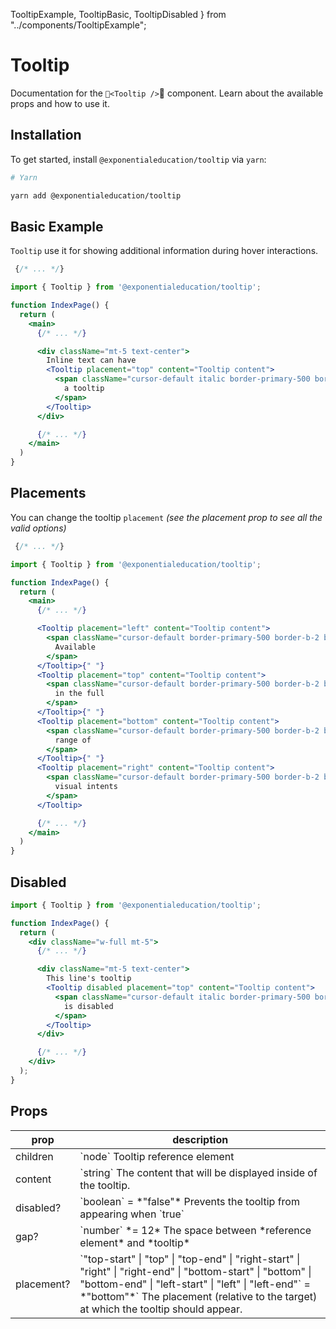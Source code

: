   TooltipExample,
  TooltipBasic,
  TooltipDisabled } from "../components/TooltipExample";

# Tooltip

Documentation for the `<Tooltip />` component. Learn about the available props and how to use it.

## Installation

To get started, install `@exponentialeducation/tooltip` via `yarn`:

```bash
# Yarn

yarn add @exponentialeducation/tooltip
```

## Basic Example

`Tooltip` use it for showing additional information during hover interactions.

```jsx highlight=3,12-16
 {/* ... */}

import { Tooltip } from '@exponentialeducation/tooltip';

function IndexPage() {
  return (
    <main>
      {/* ... */}

      <div className="mt-5 text-center">
        Inline text can have
        <Tooltip placement="top" content="Tooltip content">
          <span className="cursor-default italic border-primary-500 border-b-2 border-dashed">
            a tooltip
          </span>
        </Tooltip>
      </div>

      {/* ... */}
    </main>
  )
}
```
<TooltipBasic />

## Placements

You can change the tooltip `placement` *(see the placement prop to see all the valid options)*

```jsx highlight=3,10,15,20,25
 {/* ... */}

import { Tooltip } from '@exponentialeducation/tooltip';

function IndexPage() {
  return (
    <main>
      {/* ... */}

      <Tooltip placement="left" content="Tooltip content">
        <span className="cursor-default border-primary-500 border-b-2 border-dashed">
          Available
        </span>
      </Tooltip>{" "}
      <Tooltip placement="top" content="Tooltip content">
        <span className="cursor-default border-primary-500 border-b-2 border-dashed">
          in the full
        </span>
      </Tooltip>{" "}
      <Tooltip placement="bottom" content="Tooltip content">
        <span className="cursor-default border-primary-500 border-b-2 border-dashed">
          range of
        </span>
      </Tooltip>{" "}
      <Tooltip placement="right" content="Tooltip content">
        <span className="cursor-default border-primary-500 border-b-2 border-dashed">
          visual intents
        </span>
      </Tooltip>

      {/* ... */}
    </main>
  )
}
```

<TooltipExample />

## Disabled

```jsx highlight=1,10
import { Tooltip } from '@exponentialeducation/tooltip';

function IndexPage() {
  return (
    <div className="w-full mt-5">
      {/* ... */}

      <div className="mt-5 text-center">
        This line's tooltip
        <Tooltip disabled placement="top" content="Tooltip content">
          <span className="cursor-default italic border-primary-500 border-b-2 border-dashed">
            is disabled
          </span>
        </Tooltip>
      </div>

      {/* ... */}
    </div>
  );
}
```
<TooltipDisabled />

## Props

<table className="min-w-full divide-y divide-gray-200">
  <thead>
    <tr>
      <th scope="col" className="border-l-0 border-r-0 px-6 py-3 text-left text-xs font-medium text-gray-500 uppercase tracking-wider">
        prop
      </th>
      <th scope="col" className="border-l-0 border-r-0 px-6 py-3 text-left text-xs font-medium text-gray-500 uppercase tracking-wider">
        description
      </th>
    </tr>
  </thead>
  <tbody className="divide-y divide-gray-200">
    <tr>
      <td className="border-l-0 border-r-0 px-6 py-4 text-sm font-medium text-gray-500">
        children
      </td>
      <td className="border-l-0 border-r-0 px-6 py-4 text-sm font-medium text-gray-500">
        `node` <span className="block">Tooltip reference element</span>
      </td>
    </tr>
    <tr>
      <td className="border-l-0 border-r-0 px-6 py-4 text-sm font-medium text-gray-500">
        content
      </td>
      <td className="border-l-0 border-r-0 px-6 py-4 text-sm font-medium text-gray-500">
        `string` <span className="block">The content that will be displayed inside of the tooltip.</span>
      </td>
    </tr>
    <tr>
      <td className="border-l-0 border-r-0 px-6 py-4 text-sm font-medium text-gray-500">
        disabled?
      </td>
      <td className="border-l-0 border-r-0 px-6 py-4 text-sm font-medium text-gray-500">
        `boolean` = *"false"* <span className="block">Prevents the tooltip from appearing when `true`</span>
      </td>
    </tr>
    <tr>
      <td className="border-l-0 border-r-0 px-6 py-4 text-sm font-medium text-gray-500">
        gap?
      </td>
      <td className="border-l-0 border-r-0 px-6 py-4 text-sm font-medium text-gray-500">
        `number` *= 12* <span className="block">The space between *reference element* and *tooltip*</span>
      </td>
    </tr>
    <tr>
      <td className="border-l-0 border-r-0 px-6 py-4 text-sm font-medium text-gray-500">
        placement?
      </td>
      <td className="border-l-0 border-r-0 px-6 py-4 text-sm font-medium text-gray-500">
        `"top-start" | "top" | "top-end" | "right-start" | "right" | "right-end" | "bottom-start" | "bottom" | "bottom-end" | "left-start" | "left" | "left-end"` = *"bottom"*`
        <span className="block">The placement (relative to the target) at which the tooltip should appear.</span>
      </td>
    </tr>
  </tbody>
</table>
